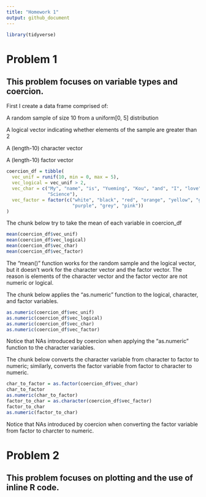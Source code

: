 ```yaml
---
title: "Homework 1"
output: github_document
---
```


```r
library(tidyverse)
```

# Problem 1
## This problem focuses on variable types and coercion.

First I create a data frame comprised of:


A random sample of size 10 from a uniform[0, 5] distribution

A logical vector indicating whether elements of the sample are greater than 2

A (length-10) character vector

A (length-10) factor vector

```r
coercion_df = tibble(
  vec_unif = runif(10, min = 0, max = 5),
  vec_logical = vec_unif > 2,
  vec_char = c("My", "name", "is", "Yueming", "Kou", "and", "I", "love", "Data", 
               "Science"),
  vec_factor = factor(c("white", "black", "red", "orange", "yellow", "green", "blue", 
                        "purple", "grey", "pink"))
)
```

The chunk below try to take the mean of each variable in coercion_df

```r
mean(coercion_df$vec_unif)
mean(coercion_df$vec_logical)
mean(coercion_df$vec_char)
mean(coercion_df$vec_factor)
```

The "mean()" function works for the random sample and the logical vector,
but it doesn't work for the character vector and the factor vector.
The reason is elements of the character vector and the factor vector are not numeric or logical.

The chunk below applies the "as.numeric" function to the logical, character, and factor variables.

```r
as.numeric(coercion_df$vec_unif)
as.numeric(coercion_df$vec_logical)
as.numeric(coercion_df$vec_char)
as.numeric(coercion_df$vec_factor)
```

Notice that NAs introduced by coercion when applying the "as.numeric" function to the character variables.


The chunk below converts the character variable from character to factor to numeric; similarly, converts the factor variable from factor to character to numeric.

```r
char_to_factor = as.factor(coercion_df$vec_char)
char_to_factor
as.numeric(char_to_factor)
factor_to_char = as.character(coercion_df$vec_factor)
factor_to_char
as.numeric(factor_to_char)
```

Notice that NAs introduced by coercion when converting the factor variable from factor to charcter to numeric.


# Problem 2
## This problem focuses on plotting and the use of inline R code.
